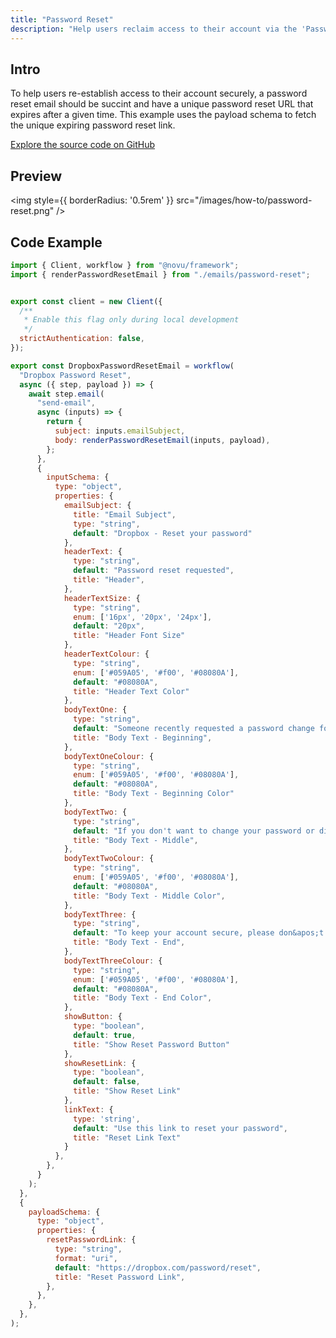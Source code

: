```yaml
---
title: "Password Reset"
description: "Help users reclaim access to their account via the 'Password Reset' or 'Forgot Username' functions"
---
```


## Intro

To help users re-establish access to their account securely, a password reset email should be succint and have a unique password reset URL that expires after a given time. This example uses the payload schema to fetch the unique expiring password reset link.

[Explore the source code on GitHub](https://github.com/novuhq/examples/tree/main/novu-workflows/react/password-reset)

## Preview

<img
  style={{ borderRadius: '0.5rem' }}
  src="/images/how-to/password-reset.png"
/>


## Code Example

```javascript
import { Client, workflow } from "@novu/framework";
import { renderPasswordResetEmail } from "./emails/password-reset";


export const client = new Client({
  /**
   * Enable this flag only during local development
   */
  strictAuthentication: false,
});

export const DropboxPasswordResetEmail = workflow(
  "Dropbox Password Reset",
  async ({ step, payload }) => {
    await step.email(
      "send-email",
      async (inputs) => {
        return {
          subject: inputs.emailSubject,
          body: renderPasswordResetEmail(inputs, payload),
        };
      },
      {
        inputSchema: {
          type: "object",
          properties: {
            emailSubject: {
              title: "Email Subject",
              type: "string",
              default: "Dropbox - Reset your password"
            },
            headerText: {
              type: "string",
              default: "Password reset requested",
              title: "Header",
            },
            headerTextSize: {
              type: "string",
              enum: ['16px', '20px', '24px'],
              default: "20px",
              title: "Header Font Size"
            },
            headerTextColour: {
              type: "string",
              enum: ['#059A05', '#f00', '#08080A'],
              default: "#08080A",
              title: "Header Text Color"
            },
            bodyTextOne: {
              type: "string",
              default: "Someone recently requested a password change for your Dropbox account. If this was you, you can set a new password.",
              title: "Body Text - Beginning",
            },
            bodyTextOneColour: {
              type: "string",
              enum: ['#059A05', '#f00', '#08080A'],
              default: "#08080A",
              title: "Body Text - Beginning Color"
            },
            bodyTextTwo: {
              type: "string",
              default: "If you don't want to change your password or didn't request this, just ignore and delete this message.",
              title: "Body Text - Middle",
            },
            bodyTextTwoColour: {
              type: "string",
              enum: ['#059A05', '#f00', '#08080A'],
              default: "#08080A",
              title: "Body Text - Middle Color",
            },
            bodyTextThree: {
              type: "string",
              default: "To keep your account secure, please don&apos;t forward this email to anyone. See our Help Center for more security tips",
              title: "Body Text - End",
            },
            bodyTextThreeColour: {
              type: "string",
              enum: ['#059A05', '#f00', '#08080A'],
              default: "#08080A",
              title: "Body Text - End Color",
            },
            showButton: {
              type: "boolean",
              default: true,
              title: "Show Reset Password Button"
            },
            showResetLink: {
              type: "boolean",
              default: false,
              title: "Show Reset Link"
            },
            linkText: {
              type: 'string',
              default: "Use this link to reset your password",
              title: "Reset Link Text"
            }
          },
        },
      }
    );
  },
  {
    payloadSchema: {
      type: "object",
      properties: {
        resetPasswordLink: {
          type: "string",
          format: "uri",
          default: "https://dropbox.com/password/reset",
          title: "Reset Password Link",
        },
      },
    },
  },
);
```

